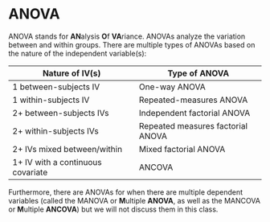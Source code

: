 # ANOVA

ANOVA stands for **AN**alysis **O**f **VA**riance. ANOVAs analyze the variation between and within groups. There are multiple types of ANOVAs based on the nature of the independent variable(s):

| **Nature of IV(s)**               | **Type of ANOVA**                 |
|-----------------------------------|-----------------------------------|
| 1 between-subjects IV             | One-way ANOVA                     |
| 1 within-subjects IV              | Repeated-measures ANOVA           |
| 2+ between-subjects IVs           | Independent factorial ANOVA       |
| 2+ within-subjects IVs            | Repeated measures factorial ANOVA |
| 2+ IVs mixed between/within       | Mixed factorial ANOVA             |
| 1+ IV with a continuous covariate | ANCOVA                            |

Furthermore, there are ANOVAs for when there are multiple dependent variables (called the MANOVA or **M**ultiple **ANOVA**, as well as the MANCOVA or **M**ultiple **ANCOVA**) but we will not discuss them in this class.